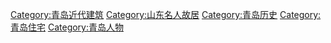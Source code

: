 [[Category:青岛近代建筑|Category:青岛近代建筑]]
[[Category:山东名人故居|Category:山东名人故居]]
[[Category:青岛历史|Category:青岛历史]]
[[Category:青岛住宅|Category:青岛住宅]]
[[Category:青岛人物|Category:青岛人物]]